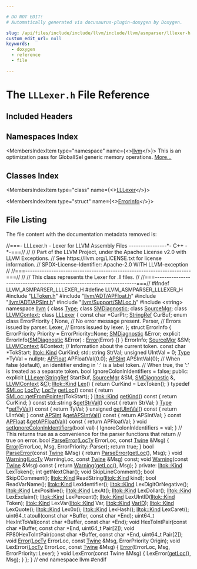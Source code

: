 ```yaml
---

# DO NOT EDIT!
# Automatically generated via docusaurus-plugin-doxygen by Doxygen.

slug: /api/files/include/include/llvm/include/llvm/asmparser/lllexer-h
custom_edit_url: null
keywords:
  - doxygen
  - reference
  - file

---
```





# The `LLLexer.h` File Reference

<DoxygenPage pluginConfig={pluginConfig}>



## Included Headers

<IncludesList>
<IncludesListItem
  filePath="LLToken.h"
  permalink="/docs/api/files/include/include/llvm/include/llvm/asmparser/lltoken-h"
  isLocal="true" />
<IncludesListItem
  filePath="llvm/ADT/APFloat.h"
  permalink="/docs/api/files/include/include/llvm/include/llvm/adt/apfloat-h"
  isLocal="true" />
<IncludesListItem
  filePath="llvm/ADT/APSInt.h"
  permalink="/docs/api/files/include/include/llvm/include/llvm/adt/apsint-h"
  isLocal="true" />
<IncludesListItem
  filePath="llvm/Support/SMLoc.h"
  permalink="/docs/api/files/include/include/llvm/include/llvm/support/smloc-h"
  isLocal="true" />
<IncludesListItem
  filePath="string"
  permalink=""
  isLocal="false" />
</IncludesList>

## Namespaces Index

<MembersIndex>

<MembersIndexItem
  type="namespace"
  name={<><a href="/docs/api/namespaces/llvm">llvm</a></>}>
This is an optimization pass for GlobalISel generic memory operations. <a href="/docs/api/namespaces/llvm/#details">More...</a>
</MembersIndexItem>

</MembersIndex>

## Classes Index

<MembersIndex>

<MembersIndexItem
  type="class"
  name={<><a href="/docs/api/classes/llvm/lllexer">LLLexer</a></>}>
</MembersIndexItem>

<MembersIndexItem
  type="struct"
  name={<><a href="/docs/api/structs/llvm/lllexer/errorinfo">ErrorInfo</a></>}>
</MembersIndexItem>

</MembersIndex>


## File Listing

The file content with the documentation metadata removed is:

<ProgramListing>

<Link id="l00001" /><CodeLine lineNumber="1"><span class="doxyHighlightComment">//===- LLLexer.h - Lexer for LLVM Assembly Files ----------------&#42;- C++ -&#42;-===//</span></CodeLine>
<Link id="l00002" /><CodeLine lineNumber="2"><span class="doxyHighlightComment">//</span></CodeLine>
<Link id="l00003" /><CodeLine lineNumber="3"><span class="doxyHighlightComment">// Part of the LLVM Project, under the Apache License v2.0 with LLVM Exceptions.</span></CodeLine>
<Link id="l00004" /><CodeLine lineNumber="4"><span class="doxyHighlightComment">// See https://llvm.org/LICENSE.txt for license information.</span></CodeLine>
<Link id="l00005" /><CodeLine lineNumber="5"><span class="doxyHighlightComment">// SPDX-License-Identifier: Apache-2.0 WITH LLVM-exception</span></CodeLine>
<Link id="l00006" /><CodeLine lineNumber="6"><span class="doxyHighlightComment">//</span></CodeLine>
<Link id="l00007" /><CodeLine lineNumber="7"><span class="doxyHighlightComment">//===----------------------------------------------------------------------===//</span></CodeLine>
<Link id="l00008" /><CodeLine lineNumber="8"><span class="doxyHighlightComment">//</span></CodeLine>
<Link id="l00009" /><CodeLine lineNumber="9"><span class="doxyHighlightComment">// This class represents the Lexer for .ll files.</span></CodeLine>
<Link id="l00010" /><CodeLine lineNumber="10"><span class="doxyHighlightComment">//</span></CodeLine>
<Link id="l00011" /><CodeLine lineNumber="11"><span class="doxyHighlightComment">//===----------------------------------------------------------------------===//</span></CodeLine>
<Link id="l00012" /><CodeLine lineNumber="12"></CodeLine>
<Link id="l00013" /><CodeLine lineNumber="13"><span class="doxyHighlightPreprocessor">#ifndef LLVM&#95;ASMPARSER&#95;LLLEXER&#95;H</span></CodeLine>
<Link id="l00014" /><CodeLine lineNumber="14"><span class="doxyHighlightPreprocessor">#define LLVM&#95;ASMPARSER&#95;LLLEXER&#95;H</span></CodeLine>
<Link id="l00015" /><CodeLine lineNumber="15"></CodeLine>
<Link id="l00016" /><CodeLine lineNumber="16"><span class="doxyHighlightPreprocessor">#include &quot;<a href="/docs/api/files/include/include/llvm/include/llvm/asmparser/lltoken-h">LLToken.h</a>&quot;</span></CodeLine>
<Link id="l00017" /><CodeLine lineNumber="17"><span class="doxyHighlightPreprocessor">#include &quot;<a href="/docs/api/files/include/include/llvm/include/llvm/adt/apfloat-h">llvm/ADT/APFloat.h</a>&quot;</span></CodeLine>
<Link id="l00018" /><CodeLine lineNumber="18"><span class="doxyHighlightPreprocessor">#include &quot;<a href="/docs/api/files/include/include/llvm/include/llvm/adt/apsint-h">llvm/ADT/APSInt.h</a>&quot;</span></CodeLine>
<Link id="l00019" /><CodeLine lineNumber="19"><span class="doxyHighlightPreprocessor">#include &quot;<a href="/docs/api/files/include/include/llvm/include/llvm/support/smloc-h">llvm/Support/SMLoc.h</a>&quot;</span></CodeLine>
<Link id="l00020" /><CodeLine lineNumber="20"><span class="doxyHighlightPreprocessor">#include &lt;string&gt;</span></CodeLine>
<Link id="l00021" /><CodeLine lineNumber="21"></CodeLine>
<Link id="l00022" /><CodeLine lineNumber="22"><span class="doxyHighlightKeyword">namespace </span><span class="doxyHighlight"><a href="/docs/api/namespaces/llvm">llvm</a> &#123;</span></CodeLine>
<Link id="l00023" /><CodeLine lineNumber="23"><span class="doxyHighlight">  </span><span class="doxyHighlightKeyword">class </span><span class="doxyHighlight"><a href="/docs/api/classes/llvm/type">Type</a>;</span></CodeLine>
<Link id="l00024" /><CodeLine lineNumber="24"><span class="doxyHighlight">  </span><span class="doxyHighlightKeyword">class </span><span class="doxyHighlight"><a href="/docs/api/classes/llvm/smdiagnostic">SMDiagnostic</a>;</span></CodeLine>
<Link id="l00025" /><CodeLine lineNumber="25"><span class="doxyHighlight">  </span><span class="doxyHighlightKeyword">class </span><span class="doxyHighlight"><a href="/docs/api/classes/llvm/sourcemgr">SourceMgr</a>;</span></CodeLine>
<Link id="l00026" /><CodeLine lineNumber="26"><span class="doxyHighlight">  </span><span class="doxyHighlightKeyword">class </span><span class="doxyHighlight"><a href="/docs/api/classes/llvm/llvmcontext">LLVMContext</a>;</span></CodeLine>
<Link id="l00027" /><CodeLine lineNumber="27"></CodeLine>
<Link id="l00028" /><CodeLine lineNumber="28" lineLink="/docs/api/classes/llvm/lllexer"><span class="doxyHighlight">  </span><span class="doxyHighlightKeyword">class </span><span class="doxyHighlight"><a href="/docs/api/classes/llvm/lllexer/#a550a9224847f5997d72ade652885b4f8">LLLexer</a> &#123;</span></CodeLine>
<Link id="l00029" /><CodeLine lineNumber="29"><span class="doxyHighlight">    </span><span class="doxyHighlightKeyword">const</span><span class="doxyHighlight"> </span><span class="doxyHighlightKeywordType">char</span><span class="doxyHighlight"> &#42;CurPtr;</span></CodeLine>
<Link id="l00030" /><CodeLine lineNumber="30"><span class="doxyHighlight">    <a href="/docs/api/classes/llvm/stringref">StringRef</a> CurBuf;</span></CodeLine>
<Link id="l00031" /><CodeLine lineNumber="31"></CodeLine>
<Link id="l00032" /><CodeLine lineNumber="32"><span class="doxyHighlight">    </span><span class="doxyHighlightKeyword">enum class</span><span class="doxyHighlight"> ErrorPriority &#123;</span></CodeLine>
<Link id="l00033" /><CodeLine lineNumber="33"><span class="doxyHighlight">      None,   </span><span class="doxyHighlightComment">// No error message present.</span></CodeLine>
<Link id="l00034" /><CodeLine lineNumber="34"><span class="doxyHighlight">      Parser, </span><span class="doxyHighlightComment">// Errors issued by parser.</span></CodeLine>
<Link id="l00035" /><CodeLine lineNumber="35"><span class="doxyHighlight">      Lexer,  </span><span class="doxyHighlightComment">// Errors issued by lexer.</span></CodeLine>
<Link id="l00036" /><CodeLine lineNumber="36"><span class="doxyHighlight">    &#125;;</span></CodeLine>
<Link id="l00037" /><CodeLine lineNumber="37"></CodeLine>
<Link id="l00038" /><CodeLine lineNumber="38"><span class="doxyHighlight">    </span><span class="doxyHighlightKeyword">struct </span><span class="doxyHighlight">ErrorInfo &#123;</span></CodeLine>
<Link id="l00039" /><CodeLine lineNumber="39"><span class="doxyHighlight">      ErrorPriority Priority = ErrorPriority::None;</span></CodeLine>
<Link id="l00040" /><CodeLine lineNumber="40"><span class="doxyHighlight">      <a href="/docs/api/classes/llvm/smdiagnostic">SMDiagnostic</a> &amp;Error;</span></CodeLine>
<Link id="l00041" /><CodeLine lineNumber="41"></CodeLine>
<Link id="l00042" /><CodeLine lineNumber="42"><span class="doxyHighlight">      </span><span class="doxyHighlightKeyword">explicit</span><span class="doxyHighlight"> ErrorInfo(<a href="/docs/api/classes/llvm/smdiagnostic">SMDiagnostic</a> &amp;Error) : <a href="/docs/api/namespaces/llvm/#ac226f3d2b9ca090171a8e0a8cb92c343a902b0d55fddef6f8d651fe1035b7d4bd">Error</a>(Error) &#123;&#125;</span></CodeLine>
<Link id="l00043" /><CodeLine lineNumber="43"><span class="doxyHighlight">    &#125; ErrorInfo;</span></CodeLine>
<Link id="l00044" /><CodeLine lineNumber="44"></CodeLine>
<Link id="l00045" /><CodeLine lineNumber="45"><span class="doxyHighlight">    <a href="/docs/api/classes/llvm/sourcemgr">SourceMgr</a> &amp;SM;</span></CodeLine>
<Link id="l00046" /><CodeLine lineNumber="46"><span class="doxyHighlight">    <a href="/docs/api/classes/llvm/llvmcontext">LLVMContext</a> &amp;Context;</span></CodeLine>
<Link id="l00047" /><CodeLine lineNumber="47"></CodeLine>
<Link id="l00048" /><CodeLine lineNumber="48"><span class="doxyHighlight">    </span><span class="doxyHighlightComment">// Information about the current token.</span></CodeLine>
<Link id="l00049" /><CodeLine lineNumber="49"><span class="doxyHighlight">    </span><span class="doxyHighlightKeyword">const</span><span class="doxyHighlight"> </span><span class="doxyHighlightKeywordType">char</span><span class="doxyHighlight"> &#42;TokStart;</span></CodeLine>
<Link id="l00050" /><CodeLine lineNumber="50"><span class="doxyHighlight">    <a href="/docs/api/namespaces/llvm/lltok/#af353621f14cb4b4b3af5ffaff84076b1">lltok::Kind</a> CurKind;</span></CodeLine>
<Link id="l00051" /><CodeLine lineNumber="51"><span class="doxyHighlight">    std::string StrVal;</span></CodeLine>
<Link id="l00052" /><CodeLine lineNumber="52"><span class="doxyHighlight">    </span><span class="doxyHighlightKeywordType">unsigned</span><span class="doxyHighlight"> UIntVal = 0;</span></CodeLine>
<Link id="l00053" /><CodeLine lineNumber="53"><span class="doxyHighlight">    <a href="/docs/api/classes/llvm/type">Type</a> &#42;TyVal = </span><span class="doxyHighlightKeyword">nullptr</span><span class="doxyHighlight">;</span></CodeLine>
<Link id="l00054" /><CodeLine lineNumber="54"><span class="doxyHighlight">    <a href="/docs/api/classes/llvm/apfloat">APFloat</a> APFloatVal&#123;0.0&#125;;</span></CodeLine>
<Link id="l00055" /><CodeLine lineNumber="55"><span class="doxyHighlight">    <a href="/docs/api/classes/llvm/apsint">APSInt</a> APSIntVal&#123;0&#125;;</span></CodeLine>
<Link id="l00056" /><CodeLine lineNumber="56"></CodeLine>
<Link id="l00057" /><CodeLine lineNumber="57"><span class="doxyHighlight">    </span><span class="doxyHighlightComment">// When false (default), an identifier ending in &#39;:&#39; is a label token.</span></CodeLine>
<Link id="l00058" /><CodeLine lineNumber="58"><span class="doxyHighlight">    </span><span class="doxyHighlightComment">// When true, the &#39;:&#39; is treated as a separate token.</span></CodeLine>
<Link id="l00059" /><CodeLine lineNumber="59"><span class="doxyHighlight">    </span><span class="doxyHighlightKeywordType">bool</span><span class="doxyHighlight"> IgnoreColonInIdentifiers = </span><span class="doxyHighlightKeyword">false</span><span class="doxyHighlight">;</span></CodeLine>
<Link id="l00060" /><CodeLine lineNumber="60"></CodeLine>
<Link id="l00061" /><CodeLine lineNumber="61"><span class="doxyHighlight">  </span><span class="doxyHighlightKeyword">public</span><span class="doxyHighlight">:</span></CodeLine>
<Link id="l00062" /><CodeLine lineNumber="62"><span class="doxyHighlight">    </span><span class="doxyHighlightKeyword">explicit</span><span class="doxyHighlight"> <a href="/docs/api/classes/llvm/lllexer/#a550a9224847f5997d72ade652885b4f8">LLLexer</a>(<a href="/docs/api/classes/llvm/stringref">StringRef</a> StartBuf, <a href="/docs/api/classes/llvm/sourcemgr">SourceMgr</a> &amp;SM, <a href="/docs/api/classes/llvm/smdiagnostic">SMDiagnostic</a> &amp;,</span></CodeLine>
<Link id="l00063" /><CodeLine lineNumber="63"><span class="doxyHighlight">                     <a href="/docs/api/classes/llvm/llvmcontext">LLVMContext</a> &amp;<a href="/docs/api/namespaces/llvm/callingconv/#ac6aa1387c4375260e2468eb5a77fdb4cafd841a49aec1539bc88abc8ff9e170fb">C</a>);</span></CodeLine>
<Link id="l00064" /><CodeLine lineNumber="64"></CodeLine>
<Link id="l00065" /><CodeLine lineNumber="65" lineLink="/docs/api/classes/llvm/lllexer/#a0b1da9a5f64660d2bf35d3ee3693a892"><span class="doxyHighlight">    <a href="/docs/api/namespaces/llvm/lltok/#af353621f14cb4b4b3af5ffaff84076b1">lltok::Kind</a> <a href="/docs/api/classes/llvm/lllexer/#a0b1da9a5f64660d2bf35d3ee3693a892">Lex</a>() &#123;</span></CodeLine>
<Link id="l00066" /><CodeLine lineNumber="66"><span class="doxyHighlight">      </span><span class="doxyHighlightKeywordFlow">return</span><span class="doxyHighlight"> CurKind = LexToken();</span></CodeLine>
<Link id="l00067" /><CodeLine lineNumber="67"><span class="doxyHighlight">    &#125;</span></CodeLine>
<Link id="l00068" /><CodeLine lineNumber="68"></CodeLine>
<Link id="l00069" /><CodeLine lineNumber="69" lineLink="/docs/api/classes/llvm/lllexer/#a8ba87c44f4d51a249fbf317476e120dd"><span class="doxyHighlight">    </span><span class="doxyHighlightKeyword">typedef</span><span class="doxyHighlight"> <a href="/docs/api/classes/llvm/smloc">SMLoc</a> <a href="/docs/api/classes/llvm/lllexer/#a8ba87c44f4d51a249fbf317476e120dd">LocTy</a>;</span></CodeLine>
<Link id="l00070" /><CodeLine lineNumber="70" lineLink="/docs/api/classes/llvm/lllexer/#a81a6260afd03d49c34d264878ee536ec"><span class="doxyHighlight">    <a href="/docs/api/classes/llvm/lllexer/#a8ba87c44f4d51a249fbf317476e120dd">LocTy</a> <a href="/docs/api/classes/llvm/lllexer/#a81a6260afd03d49c34d264878ee536ec">getLoc</a>()</span><span class="doxyHighlightKeyword"> const </span><span class="doxyHighlight">&#123; </span><span class="doxyHighlightKeywordFlow">return</span><span class="doxyHighlight"> <a href="/docs/api/classes/llvm/smloc/#a16ebb09610e55f63cfc55f28e3a56ad5">SMLoc::getFromPointer</a>(TokStart); &#125;</span></CodeLine>
<Link id="l00071" /><CodeLine lineNumber="71" lineLink="/docs/api/classes/llvm/lllexer/#a2d0739296422d2d57a72798f73496eb8"><span class="doxyHighlight">    <a href="/docs/api/namespaces/llvm/lltok/#af353621f14cb4b4b3af5ffaff84076b1">lltok::Kind</a> <a href="/docs/api/classes/llvm/lllexer/#a2d0739296422d2d57a72798f73496eb8">getKind</a>()</span><span class="doxyHighlightKeyword"> const </span><span class="doxyHighlight">&#123; </span><span class="doxyHighlightKeywordFlow">return</span><span class="doxyHighlight"> CurKind; &#125;</span></CodeLine>
<Link id="l00072" /><CodeLine lineNumber="72" lineLink="/docs/api/classes/llvm/lllexer/#a5401f3c97b303be13b5addb4aefd1099"><span class="doxyHighlight">    </span><span class="doxyHighlightKeyword">const</span><span class="doxyHighlight"> std::string &amp;<a href="/docs/api/classes/llvm/lllexer/#a5401f3c97b303be13b5addb4aefd1099">getStrVal</a>()</span><span class="doxyHighlightKeyword"> const </span><span class="doxyHighlight">&#123; </span><span class="doxyHighlightKeywordFlow">return</span><span class="doxyHighlight"> StrVal; &#125;</span></CodeLine>
<Link id="l00073" /><CodeLine lineNumber="73" lineLink="/docs/api/classes/llvm/lllexer/#a7115f84f164a5b7d5ce7cdf78ef25b70"><span class="doxyHighlight">    <a href="/docs/api/classes/llvm/type">Type</a> &#42;<a href="/docs/api/classes/llvm/lllexer/#a7115f84f164a5b7d5ce7cdf78ef25b70">getTyVal</a>()</span><span class="doxyHighlightKeyword"> const </span><span class="doxyHighlight">&#123; </span><span class="doxyHighlightKeywordFlow">return</span><span class="doxyHighlight"> TyVal; &#125;</span></CodeLine>
<Link id="l00074" /><CodeLine lineNumber="74" lineLink="/docs/api/classes/llvm/lllexer/#a18cb4b08f3026dc01ce3d8f8970a1af9"><span class="doxyHighlight">    </span><span class="doxyHighlightKeywordType">unsigned</span><span class="doxyHighlight"> <a href="/docs/api/classes/llvm/lllexer/#a18cb4b08f3026dc01ce3d8f8970a1af9">getUIntVal</a>()</span><span class="doxyHighlightKeyword"> const </span><span class="doxyHighlight">&#123; </span><span class="doxyHighlightKeywordFlow">return</span><span class="doxyHighlight"> UIntVal; &#125;</span></CodeLine>
<Link id="l00075" /><CodeLine lineNumber="75" lineLink="/docs/api/classes/llvm/lllexer/#a9b5af5940a123fad2d3c0eced7291f64"><span class="doxyHighlight">    </span><span class="doxyHighlightKeyword">const</span><span class="doxyHighlight"> <a href="/docs/api/classes/llvm/apsint">APSInt</a> &amp;<a href="/docs/api/classes/llvm/lllexer/#a9b5af5940a123fad2d3c0eced7291f64">getAPSIntVal</a>()</span><span class="doxyHighlightKeyword"> const </span><span class="doxyHighlight">&#123; </span><span class="doxyHighlightKeywordFlow">return</span><span class="doxyHighlight"> APSIntVal; &#125;</span></CodeLine>
<Link id="l00076" /><CodeLine lineNumber="76" lineLink="/docs/api/classes/llvm/lllexer/#ae3ee0b4f9ba7a89249a021674ab97bbd"><span class="doxyHighlight">    </span><span class="doxyHighlightKeyword">const</span><span class="doxyHighlight"> <a href="/docs/api/classes/llvm/apfloat">APFloat</a> &amp;<a href="/docs/api/classes/llvm/lllexer/#ae3ee0b4f9ba7a89249a021674ab97bbd">getAPFloatVal</a>()</span><span class="doxyHighlightKeyword"> const </span><span class="doxyHighlight">&#123; </span><span class="doxyHighlightKeywordFlow">return</span><span class="doxyHighlight"> APFloatVal; &#125;</span></CodeLine>
<Link id="l00077" /><CodeLine lineNumber="77"></CodeLine>
<Link id="l00078" /><CodeLine lineNumber="78" lineLink="/docs/api/classes/llvm/lllexer/#a9f70869d091d440fe3f988e6895a1423"><span class="doxyHighlight">    </span><span class="doxyHighlightKeywordType">void</span><span class="doxyHighlight"> <a href="/docs/api/classes/llvm/lllexer/#a9f70869d091d440fe3f988e6895a1423">setIgnoreColonInIdentifiers</a>(</span><span class="doxyHighlightKeywordType">bool</span><span class="doxyHighlight"> val) &#123;</span></CodeLine>
<Link id="l00079" /><CodeLine lineNumber="79"><span class="doxyHighlight">      IgnoreColonInIdentifiers = val;</span></CodeLine>
<Link id="l00080" /><CodeLine lineNumber="80"><span class="doxyHighlight">    &#125;</span></CodeLine>
<Link id="l00081" /><CodeLine lineNumber="81"></CodeLine>
<Link id="l00082" /><CodeLine lineNumber="82"><span class="doxyHighlight">    </span><span class="doxyHighlightComment">// This returns true as a convenience for the parser functions that return</span></CodeLine>
<Link id="l00083" /><CodeLine lineNumber="83"><span class="doxyHighlight">    </span><span class="doxyHighlightComment">// true on error.</span></CodeLine>
<Link id="l00084" /><CodeLine lineNumber="84" lineLink="/docs/api/classes/llvm/lllexer/#a08fe8c37bab0ac644973c425ef9ff89e"><span class="doxyHighlight">    </span><span class="doxyHighlightKeywordType">bool</span><span class="doxyHighlight"> <a href="/docs/api/classes/llvm/lllexer/#a08fe8c37bab0ac644973c425ef9ff89e">ParseError</a>(<a href="/docs/api/classes/llvm/lllexer/#a8ba87c44f4d51a249fbf317476e120dd">LocTy</a> ErrorLoc, </span><span class="doxyHighlightKeyword">const</span><span class="doxyHighlight"> <a href="/docs/api/classes/llvm/twine">Twine</a> &amp;Msg) &#123;</span></CodeLine>
<Link id="l00085" /><CodeLine lineNumber="85"><span class="doxyHighlight">      <a href="/docs/api/namespaces/llvm/#ac226f3d2b9ca090171a8e0a8cb92c343a902b0d55fddef6f8d651fe1035b7d4bd">Error</a>(ErrorLoc, Msg, ErrorPriority::Parser);</span></CodeLine>
<Link id="l00086" /><CodeLine lineNumber="86"><span class="doxyHighlight">      </span><span class="doxyHighlightKeywordFlow">return</span><span class="doxyHighlight"> </span><span class="doxyHighlightKeyword">true</span><span class="doxyHighlight">;</span></CodeLine>
<Link id="l00087" /><CodeLine lineNumber="87"><span class="doxyHighlight">    &#125;</span></CodeLine>
<Link id="l00088" /><CodeLine lineNumber="88" lineLink="/docs/api/classes/llvm/lllexer/#af6217e100e1f79d145dc8edb338bad3a"><span class="doxyHighlight">    </span><span class="doxyHighlightKeywordType">bool</span><span class="doxyHighlight"> <a href="/docs/api/classes/llvm/lllexer/#af6217e100e1f79d145dc8edb338bad3a">ParseError</a>(</span><span class="doxyHighlightKeyword">const</span><span class="doxyHighlight"> <a href="/docs/api/classes/llvm/twine">Twine</a> &amp;Msg) &#123; </span><span class="doxyHighlightKeywordFlow">return</span><span class="doxyHighlight"> <a href="/docs/api/classes/llvm/lllexer/#af6217e100e1f79d145dc8edb338bad3a">ParseError</a>(<a href="/docs/api/classes/llvm/lllexer/#a81a6260afd03d49c34d264878ee536ec">getLoc</a>(), Msg); &#125;</span></CodeLine>
<Link id="l00089" /><CodeLine lineNumber="89"></CodeLine>
<Link id="l00090" /><CodeLine lineNumber="90"><span class="doxyHighlight">    </span><span class="doxyHighlightKeywordType">void</span><span class="doxyHighlight"> <a href="/docs/api/namespaces/llvm/#ac226f3d2b9ca090171a8e0a8cb92c343a0eaadb4fcb48a0a0ed7bc9868be9fbaa">Warning</a>(<a href="/docs/api/classes/llvm/lllexer/#a8ba87c44f4d51a249fbf317476e120dd">LocTy</a> WarningLoc, </span><span class="doxyHighlightKeyword">const</span><span class="doxyHighlight"> <a href="/docs/api/classes/llvm/twine">Twine</a> &amp;Msg) </span><span class="doxyHighlightKeyword">const</span><span class="doxyHighlight">;</span></CodeLine>
<Link id="l00091" /><CodeLine lineNumber="91" lineLink="/docs/api/classes/llvm/lllexer/#a6609be94c502be98d0d68b2be12a82e5"><span class="doxyHighlight">    </span><span class="doxyHighlightKeywordType">void</span><span class="doxyHighlight"> <a href="/docs/api/classes/llvm/lllexer/#a6609be94c502be98d0d68b2be12a82e5">Warning</a>(</span><span class="doxyHighlightKeyword">const</span><span class="doxyHighlight"> <a href="/docs/api/classes/llvm/twine">Twine</a> &amp;Msg)</span><span class="doxyHighlightKeyword"> const </span><span class="doxyHighlight">&#123; </span><span class="doxyHighlightKeywordFlow">return</span><span class="doxyHighlight"> <a href="/docs/api/classes/llvm/lllexer/#a6609be94c502be98d0d68b2be12a82e5">Warning</a>(<a href="/docs/api/classes/llvm/lllexer/#a81a6260afd03d49c34d264878ee536ec">getLoc</a>(), Msg); &#125;</span></CodeLine>
<Link id="l00092" /><CodeLine lineNumber="92"></CodeLine>
<Link id="l00093" /><CodeLine lineNumber="93"><span class="doxyHighlight">  </span><span class="doxyHighlightKeyword">private</span><span class="doxyHighlight">:</span></CodeLine>
<Link id="l00094" /><CodeLine lineNumber="94"><span class="doxyHighlight">    <a href="/docs/api/namespaces/llvm/lltok/#af353621f14cb4b4b3af5ffaff84076b1">lltok::Kind</a> LexToken();</span></CodeLine>
<Link id="l00095" /><CodeLine lineNumber="95"></CodeLine>
<Link id="l00096" /><CodeLine lineNumber="96"><span class="doxyHighlight">    </span><span class="doxyHighlightKeywordType">int</span><span class="doxyHighlight"> getNextChar();</span></CodeLine>
<Link id="l00097" /><CodeLine lineNumber="97"><span class="doxyHighlight">    </span><span class="doxyHighlightKeywordType">void</span><span class="doxyHighlight"> SkipLineComment();</span></CodeLine>
<Link id="l00098" /><CodeLine lineNumber="98"><span class="doxyHighlight">    </span><span class="doxyHighlightKeywordType">bool</span><span class="doxyHighlight"> SkipCComment();</span></CodeLine>
<Link id="l00099" /><CodeLine lineNumber="99"><span class="doxyHighlight">    <a href="/docs/api/namespaces/llvm/lltok/#af353621f14cb4b4b3af5ffaff84076b1">lltok::Kind</a> ReadString(<a href="/docs/api/namespaces/llvm/lltok/#af353621f14cb4b4b3af5ffaff84076b1">lltok::Kind</a> kind);</span></CodeLine>
<Link id="l00100" /><CodeLine lineNumber="100"><span class="doxyHighlight">    </span><span class="doxyHighlightKeywordType">bool</span><span class="doxyHighlight"> ReadVarName();</span></CodeLine>
<Link id="l00101" /><CodeLine lineNumber="101"></CodeLine>
<Link id="l00102" /><CodeLine lineNumber="102"><span class="doxyHighlight">    <a href="/docs/api/namespaces/llvm/lltok/#af353621f14cb4b4b3af5ffaff84076b1">lltok::Kind</a> LexIdentifier();</span></CodeLine>
<Link id="l00103" /><CodeLine lineNumber="103"><span class="doxyHighlight">    <a href="/docs/api/namespaces/llvm/lltok/#af353621f14cb4b4b3af5ffaff84076b1">lltok::Kind</a> LexDigitOrNegative();</span></CodeLine>
<Link id="l00104" /><CodeLine lineNumber="104"><span class="doxyHighlight">    <a href="/docs/api/namespaces/llvm/lltok/#af353621f14cb4b4b3af5ffaff84076b1">lltok::Kind</a> LexPositive();</span></CodeLine>
<Link id="l00105" /><CodeLine lineNumber="105"><span class="doxyHighlight">    <a href="/docs/api/namespaces/llvm/lltok/#af353621f14cb4b4b3af5ffaff84076b1">lltok::Kind</a> LexAt();</span></CodeLine>
<Link id="l00106" /><CodeLine lineNumber="106"><span class="doxyHighlight">    <a href="/docs/api/namespaces/llvm/lltok/#af353621f14cb4b4b3af5ffaff84076b1">lltok::Kind</a> LexDollar();</span></CodeLine>
<Link id="l00107" /><CodeLine lineNumber="107"><span class="doxyHighlight">    <a href="/docs/api/namespaces/llvm/lltok/#af353621f14cb4b4b3af5ffaff84076b1">lltok::Kind</a> LexExclaim();</span></CodeLine>
<Link id="l00108" /><CodeLine lineNumber="108"><span class="doxyHighlight">    <a href="/docs/api/namespaces/llvm/lltok/#af353621f14cb4b4b3af5ffaff84076b1">lltok::Kind</a> LexPercent();</span></CodeLine>
<Link id="l00109" /><CodeLine lineNumber="109"><span class="doxyHighlight">    <a href="/docs/api/namespaces/llvm/lltok/#af353621f14cb4b4b3af5ffaff84076b1">lltok::Kind</a> LexUIntID(<a href="/docs/api/namespaces/llvm/lltok/#af353621f14cb4b4b3af5ffaff84076b1">lltok::Kind</a> Token);</span></CodeLine>
<Link id="l00110" /><CodeLine lineNumber="110"><span class="doxyHighlight">    <a href="/docs/api/namespaces/llvm/lltok/#af353621f14cb4b4b3af5ffaff84076b1">lltok::Kind</a> LexVar(<a href="/docs/api/namespaces/llvm/lltok/#af353621f14cb4b4b3af5ffaff84076b1">lltok::Kind</a> Var, <a href="/docs/api/namespaces/llvm/lltok/#af353621f14cb4b4b3af5ffaff84076b1">lltok::Kind</a> <a href="/docs/api/namespaces/llvm/#a07ea053ea2cdbee8e68ebd607c26dc8a">VarID</a>);</span></CodeLine>
<Link id="l00111" /><CodeLine lineNumber="111"><span class="doxyHighlight">    <a href="/docs/api/namespaces/llvm/lltok/#af353621f14cb4b4b3af5ffaff84076b1">lltok::Kind</a> LexQuote();</span></CodeLine>
<Link id="l00112" /><CodeLine lineNumber="112"><span class="doxyHighlight">    <a href="/docs/api/namespaces/llvm/lltok/#af353621f14cb4b4b3af5ffaff84076b1">lltok::Kind</a> Lex0x();</span></CodeLine>
<Link id="l00113" /><CodeLine lineNumber="113"><span class="doxyHighlight">    <a href="/docs/api/namespaces/llvm/lltok/#af353621f14cb4b4b3af5ffaff84076b1">lltok::Kind</a> LexHash();</span></CodeLine>
<Link id="l00114" /><CodeLine lineNumber="114"><span class="doxyHighlight">    <a href="/docs/api/namespaces/llvm/lltok/#af353621f14cb4b4b3af5ffaff84076b1">lltok::Kind</a> LexCaret();</span></CodeLine>
<Link id="l00115" /><CodeLine lineNumber="115"></CodeLine>
<Link id="l00116" /><CodeLine lineNumber="116"><span class="doxyHighlight">    uint64&#95;t atoull(</span><span class="doxyHighlightKeyword">const</span><span class="doxyHighlight"> </span><span class="doxyHighlightKeywordType">char</span><span class="doxyHighlight"> &#42;Buffer, </span><span class="doxyHighlightKeyword">const</span><span class="doxyHighlight"> </span><span class="doxyHighlightKeywordType">char</span><span class="doxyHighlight"> &#42;End);</span></CodeLine>
<Link id="l00117" /><CodeLine lineNumber="117"><span class="doxyHighlight">    uint64&#95;t HexIntToVal(</span><span class="doxyHighlightKeyword">const</span><span class="doxyHighlight"> </span><span class="doxyHighlightKeywordType">char</span><span class="doxyHighlight"> &#42;Buffer, </span><span class="doxyHighlightKeyword">const</span><span class="doxyHighlight"> </span><span class="doxyHighlightKeywordType">char</span><span class="doxyHighlight"> &#42;End);</span></CodeLine>
<Link id="l00118" /><CodeLine lineNumber="118"><span class="doxyHighlight">    </span><span class="doxyHighlightKeywordType">void</span><span class="doxyHighlight"> HexToIntPair(</span><span class="doxyHighlightKeyword">const</span><span class="doxyHighlight"> </span><span class="doxyHighlightKeywordType">char</span><span class="doxyHighlight"> &#42;Buffer, </span><span class="doxyHighlightKeyword">const</span><span class="doxyHighlight"> </span><span class="doxyHighlightKeywordType">char</span><span class="doxyHighlight"> &#42;End, uint64&#95;t Pair&#91;2&#93;);</span></CodeLine>
<Link id="l00119" /><CodeLine lineNumber="119"><span class="doxyHighlight">    </span><span class="doxyHighlightKeywordType">void</span><span class="doxyHighlight"> FP80HexToIntPair(</span><span class="doxyHighlightKeyword">const</span><span class="doxyHighlight"> </span><span class="doxyHighlightKeywordType">char</span><span class="doxyHighlight"> &#42;Buffer, </span><span class="doxyHighlightKeyword">const</span><span class="doxyHighlight"> </span><span class="doxyHighlightKeywordType">char</span><span class="doxyHighlight"> &#42;End,</span></CodeLine>
<Link id="l00120" /><CodeLine lineNumber="120"><span class="doxyHighlight">                          uint64&#95;t Pair&#91;2&#93;);</span></CodeLine>
<Link id="l00121" /><CodeLine lineNumber="121"></CodeLine>
<Link id="l00122" /><CodeLine lineNumber="122"><span class="doxyHighlight">    </span><span class="doxyHighlightKeywordType">void</span><span class="doxyHighlight"> <a href="/docs/api/namespaces/llvm/#ac226f3d2b9ca090171a8e0a8cb92c343a902b0d55fddef6f8d651fe1035b7d4bd">Error</a>(<a href="/docs/api/classes/llvm/lllexer/#a8ba87c44f4d51a249fbf317476e120dd">LocTy</a> ErrorLoc, </span><span class="doxyHighlightKeyword">const</span><span class="doxyHighlight"> <a href="/docs/api/classes/llvm/twine">Twine</a> &amp;Msg, ErrorPriority Origin);</span></CodeLine>
<Link id="l00123" /><CodeLine lineNumber="123"></CodeLine>
<Link id="l00124" /><CodeLine lineNumber="124"><span class="doxyHighlight">    </span><span class="doxyHighlightKeywordType">void</span><span class="doxyHighlight"> LexError(<a href="/docs/api/classes/llvm/lllexer/#a8ba87c44f4d51a249fbf317476e120dd">LocTy</a> ErrorLoc, </span><span class="doxyHighlightKeyword">const</span><span class="doxyHighlight"> <a href="/docs/api/classes/llvm/twine">Twine</a> &amp;Msg) &#123;</span></CodeLine>
<Link id="l00125" /><CodeLine lineNumber="125"><span class="doxyHighlight">      <a href="/docs/api/namespaces/llvm/#ac226f3d2b9ca090171a8e0a8cb92c343a902b0d55fddef6f8d651fe1035b7d4bd">Error</a>(ErrorLoc, Msg, ErrorPriority::Lexer);</span></CodeLine>
<Link id="l00126" /><CodeLine lineNumber="126"><span class="doxyHighlight">    &#125;</span></CodeLine>
<Link id="l00127" /><CodeLine lineNumber="127"><span class="doxyHighlight">    </span><span class="doxyHighlightKeywordType">void</span><span class="doxyHighlight"> LexError(</span><span class="doxyHighlightKeyword">const</span><span class="doxyHighlight"> Twine &amp;Msg) &#123; LexError(<a href="/docs/api/classes/llvm/lllexer/#a81a6260afd03d49c34d264878ee536ec">getLoc</a>(), Msg); &#125;</span></CodeLine>
<Link id="l00128" /><CodeLine lineNumber="128"><span class="doxyHighlight">  &#125;;</span></CodeLine>
<Link id="l00129" /><CodeLine lineNumber="129"><span class="doxyHighlight">&#125; </span><span class="doxyHighlightComment">// end namespace llvm</span></CodeLine>
<Link id="l00130" /><CodeLine lineNumber="130"></CodeLine>
<Link id="l00131" /><CodeLine lineNumber="131"><span class="doxyHighlightPreprocessor">#endif</span></CodeLine>

</ProgramListing>


</DoxygenPage>

